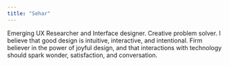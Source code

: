 ```yaml
---
title: "Sehar"
---
```


Emerging UX Researcher and Interface designer. Creative problem solver. I believe that good design is intuitive, interactive, and intentional. Firm believer in the power of joyful design, and that interactions with technology should spark wonder, satisfaction, and conversation.
